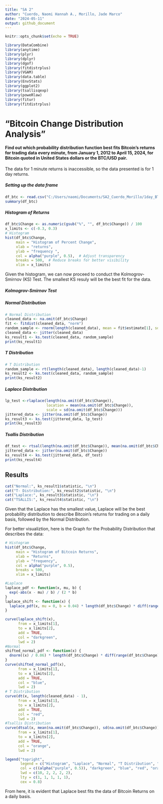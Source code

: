 ---
title: "SA 2"
author: "Cuerdo, Naomi Hannah A., Morillo, Jade Marco"
date: "2024-05-11"
output: github_document
---

```{r setup, include=FALSE}
knitr::opts_chunk$set(echo = TRUE)
```

```{r libraries, include=FALSE}
library(DataCombine)
library(anytime)
library(plyr)
library(dplyr)
library(dgof)
library(fitdistrplus)
library(VGAM)
library(data.table)
library(EnvStats)
library(ggplot2)
library(tsallisqexp)
library(poweRlaw)
library(fitur)
library(fitdistrplus)
```


# "Bitcoin Change Distribution Analysis"
#### Find out which probability distribution function best fits Bitcoin’s returns for trading data every minute, from January 1, 2012 to April 15, 2024, for Bitcoin quoted in United States dollars or the BTC/USD pair.

The data for 1 minute returns is inaccessible, so the data presented is for 1 day returns. 

##### Setting up the data frame
```{r read}
df_btc <- read.csv("C:/Users/naomi/Documents/SA2_Cuerdo_Morillo/1day_BTC_USD.csv")
summary(df_btc)
```

##### Histogram of Returns
```{r histogram}
df_btc$Change <- as.numeric(gsub("%", "", df_btc$Change)) / 100
x_limits <- c(-0.3, 0.3)
# Histogram
hist(df_btc$Change, 
     main = "Histogram of Percent Change", 
     xlab = "returns", 
     ylab = "frequency ", 
     col = alpha("purple", 0.5),  # Adjust transparency
     breaks = 500,  # Reduce breaks for better visibility
     xlim = x_limits)

```

Given the histogram, we can now proceed to conduct the Kolmogrov-Smirnov (KS) Test. The smallest KS resuly will be the best fit for the data. 

##### Kolmogrov-Smirnov Test

#####  Normal Distribution
```{r normal}
# Normal Distribution
cleaned_data <- na.omit(df_btc$Change)
fit <- fitdist(cleaned_data, "norm")
random_sample <- rnorm(length(cleaned_data), mean = fit$estimate[1], sd = fit$estimate[2])
cleaned_data <- jitter(cleaned_data)
ks_result1 <- ks.test(cleaned_data, random_sample)
print(ks_result1)
```

#####  T Distribution
```{r  t}
# T Distribution
random_sample <- rt(length(cleaned_data), length(cleaned_data)-1)
ks_result2 <- ks.test(cleaned_data, random_sample)
print(ks_result2)
```


#####  Laplace Distribution
```{r laplace}
lp_test <-rlaplace(length(na.omit(df_btc$Change)), 
                   location = mean(na.omit(df_btc$Change)), 
                   scale = sd(na.omit(df_btc$Change)))
jittered_data <- jitter(na.omit(df_btc$Change))
ks_result3 <- ks.test(jittered_data, lp_test)
print(ks_result3)

```

##### Tsallis Distribution
```{r}
df_test <- rtsal(length(na.omit(df_btc$Change)), mean(na.omit(df_btc$Change)), sd(na.omit(df_btc$Change)))
jittered_data <- jitter(na.omit(df_btc$Change))
ks_result4 <- ks.test(jittered_data, df_test)
print(ks_result4)

```

## Results
```{r results}
cat("Normal:", ks_result1$statistic, "\n")
cat("T- Distribution:", ks_result2$statistic, "\n")
cat("Laplace:", ks_result3$statistic, "\n")
cat("TSALLIS:", ks_result4$statistic, "\n")
```

Given that the Laplace has the smallest value, Laplace will be the best probability distribution to describe Bitcoin's returns for trading on a daily basis, followed by the Normal Distribution. 

For better visualiztion, here is the Graph for the Probability Distribution that describes the data:

```{r}

# Histogram
hist(df_btc$Change, 
     main = "Histogram of Bitcoin Returns", 
     xlab = "Returns", 
     ylab = "frequency", 
     col = alpha("purple", 0.5),
     breaks = 500,
     xlim = x_limits)

#Laplace
laplace_pdf <- function(x, mu, b) {
  exp(-abs(x - mu) / b) / (2 * b)
}
laplace_shift <- function(x) {
  laplace_pdf(x, mu = 0, b = 0.04) * length(df_btc$Change) * diff(range(df_btc$Change)) / 250
}

curve(laplace_shift(x),
      from = x_limits[1], 
      to = x_limits[2], 
      add = TRUE, 
      col = "darkgreen", 
      lwd = 2)
#Normal 
shifted_normal_pdf <- function(x) {
  dnorm((x) / 0.06) * length(df_btc$Change) * diff(range(df_btc$Change)) / 10
}
curve(shifted_normal_pdf(x), 
      from = x_limits[1], 
      to = x_limits[2], 
      add = TRUE, 
      col = "blue", 
      lwd = 2)
# T Distribution
curve(dt(x, length(cleaned_data) - 1), 
      from = x_limits[1], 
      to = x_limits[2], 
      add = TRUE, 
      col = "red", 
      lwd = 2)
#Tsallis Distribution
curve(dtsal(x, mean(na.omit(df_btc$Change)), sd(na.omit(df_btc$Change))), 
      from = x_limits[1], 
      to = x_limits[2], 
      add = TRUE, 
      col = "orange", 
      lwd = 2)

legend("topright",
       legend = c("Histogram", "Laplace", "Normal", "T Distribution", "Tsallis Distribution"),
       col = c((alpha("purple", 0.5)), "darkgreen", "blue", "red", "orange"),
       lwd = c(10, 2, 2, 2, 2), 
       lty = c(1, 1, 1, 1, 1), 
       cex = 0.8)
```

From here, it is evident that Laplace best fits the data of Bitcoin Returns on a daily basis. 